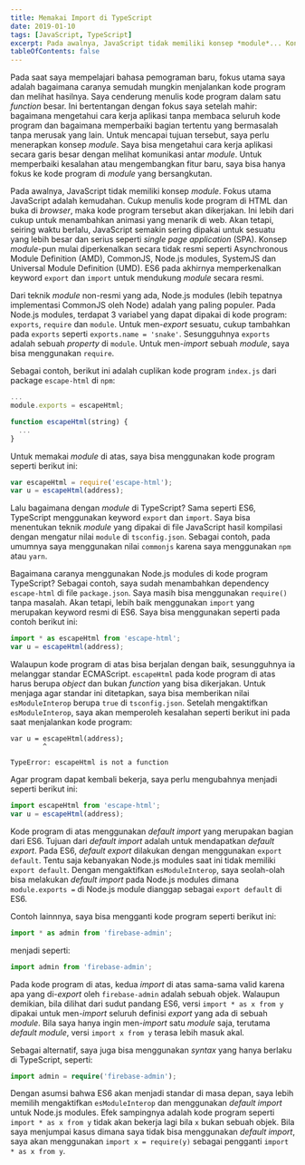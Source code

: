 ```yaml
---
title: Memakai Import di TypeScript
date: 2019-01-10
tags: [JavaScript, TypeScript]
excerpt: Pada awalnya, JavaScript tidak memiliki konsep *module*... Konsep *module*-pun mulai diperkenalkan secara tidak resmi seperti Asynchronous Module Definition (AMD), CommonJS, Node.js modules, SystemJS dan Universal Module Definition (UMD) dan  ES6 pada akhirnya memperkenalkan keyword `export` dan `import` untuk mendukung *module* secara resmi...
tableOfContents: false
---
```


Pada saat saya mempelajari bahasa pemograman baru, fokus utama saya adalah bagaimana caranya semudah mungkin menjalankan kode program dan melihat hasilnya.  Saya cenderung menulis kode program dalam satu *function* besar.  Ini bertentangan dengan fokus saya setelah mahir: bagaimana mengetahui cara kerja aplikasi tanpa membaca seluruh kode program dan bagaimana memperbaiki bagian tertentu yang bermasalah tanpa merusak yang lain.  Untuk mencapai tujuan tersebut, saya perlu menerapkan konsep *module*.  Saya bisa mengetahui cara kerja aplikasi secara garis besar dengan melihat komunikasi antar *module*.  Untuk memperbaiki kesalahan atau mengembangkan fitur baru, saya bisa hanya fokus ke kode program di *module* yang bersangkutan.

Pada awalnya, JavaScript tidak memiliki konsep *module*.  Fokus utama JavaScript adalah kemudahan.  Cukup menulis kode program di HTML dan buka di *browser*, maka kode program tersebut akan dikerjakan.  Ini lebih dari cukup untuk menambahkan animasi yang menarik di web.  Akan tetapi, seiring waktu berlalu, JavaScript semakin sering dipakai untuk sesuatu yang lebih besar dan serius seperti *single page application* (SPA).  Konsep *module*-pun mulai diperkenalkan secara tidak resmi seperti Asynchronous Module Definition (AMD), CommonJS, Node.js modules, SystemJS dan Universal Module Definition (UMD).  ES6 pada akhirnya memperkenalkan keyword `export` dan `import` untuk mendukung *module* secara resmi.

Dari teknik *module* non-resmi yang ada, Node.js modules (lebih tepatnya implementasi CommonJS oleh Node) adalah yang paling populer.  Pada Node.js modules, terdapat 3 variabel yang dapat dipakai di kode program: `exports`, `require` dan `module`.  Untuk men-*export* sesuatu, cukup tambahkan pada `exports` seperti `exports.name = 'snake'`.  Sesungguhnya `exports` adalah sebuah *property* di `module`.  Untuk men-*import* sebuah *module*, saya bisa menggunakan `require`.

Sebagai contoh, berikut ini adalah cuplikan kode program `index.js` dari package `escape-html` di `npm`:

```javascript title="index.js"
...
module.exports = escapeHtml;

function escapeHtml(string) {
  ...
}
```

Untuk memakai *module* di atas, saya bisa menggunakan kode program seperti berikut ini:

```javascript title="user.js"
var escapeHtml = require('escape-html');
var u = escapeHtml(address);
```

Lalu bagaimana dengan *module* di TypeScript?  Sama seperti ES6, TypeScript menggunakan keyword `export` dan `import`.  Saya bisa menentukan teknik *module* yang dipakai di file JavaScript hasil kompilasi dengan mengatur nilai `module` di `tsconfig.json`.  Sebagai contoh, pada umumnya saya menggunakan nilai `commonjs` karena saya menggunakan `npm` atau `yarn`.

Bagaimana caranya menggunakan Node.js modules di kode program TypeScript?  Sebagai contoh, saya sudah menambahkan dependency `escape-html` di file `package.json`.  Saya masih bisa menggunakan `require()` tanpa masalah.  Akan tetapi, lebih baik menggunakan `import` yang merupakan keyword resmi di ES6.  Saya bisa menggunakan seperti pada contoh berikut ini:

```typescript title="user.ts"
import * as escapeHtml from 'escape-html';
var u = escapeHtml(address);
```

Walaupun kode program di atas bisa berjalan dengan baik, sesungguhnya ia melanggar standar ECMAScript.  `escapeHtml` pada kode program di atas harus berupa *object* dan bukan *function* yang bisa dikerjakan.  Untuk menjaga agar standar ini ditetapkan, saya bisa memberikan nilai `esModuleInterop` berupa `true` di `tsconfig.json`.  Setelah mengaktifkan `esModuleInterop`, saya akan memperoleh kesalahan seperti berikut ini pada saat menjalankan kode program:

```text
var u = escapeHtml(address);
        ^

TypeError: escapeHtml is not a function
```

Agar program dapat kembali bekerja, saya perlu mengubahnya menjadi seperti berikut ini:

```typescript title="user.ts"
import escapeHtml from 'escape-html';
var u = escapeHtml(address);
```

Kode program di atas menggunakan *default import* yang merupakan bagian dari ES6.  Tujuan dari *default import* adalah untuk mendapatkan *default export*. Pada ES6, *default export* dilakukan dengan menggunakan `export default`.  Tentu saja kebanyakan Node.js modules saat ini tidak memiliki `export default`.  Dengan mengaktifkan `esModuleInterop`, saya seolah-olah bisa melakukan *default import* pada Node.js modules dimana `module.exports =` di Node.js module dianggap sebagai `export default` di ES6.

Contoh lainnnya, saya bisa mengganti kode program seperti berikut ini:

```typescript title="user.ts"
import * as admin from 'firebase-admin';
```

menjadi seperti:

```typescript title="user.ts"
import admin from 'firebase-admin';
```

Pada kode program di atas, kedua *import* di atas sama-sama valid karena apa yang di-*export* oleh `firebase-admin` adalah sebuah objek.  Walaupun demikian, bila dilihat dari sudut pandang ES6, versi `import * as x from y` dipakai untuk men-*import* seluruh definisi *export* yang ada di sebuah *module*.  Bila saya hanya ingin men-*import* satu *module* saja, terutama *default module*, versi `import x from y` terasa lebih masuk akal.

Sebagai alternatif, saya juga bisa menggunakan *syntax* yang hanya berlaku di TypeScript, seperti:

```typescript ttile="user.ts"
import admin = require('firebase-admin');
```

Dengan asumsi bahwa ES6 akan menjadi standar di masa depan, saya lebih memilih mengaktifkan `esModuleInterop` dan menggunakan *default import* untuk Node.js modules.  Efek sampingnya adalah kode program seperti `import * as x from y` tidak akan bekerja lagi bila `x` bukan sebuah objek.  Bila saya menjumpai kasus dimana saya tidak bisa menggunakan *default import*, saya akan menggunakan `import x = require(y)` sebagai pengganti `import * as x from y`.